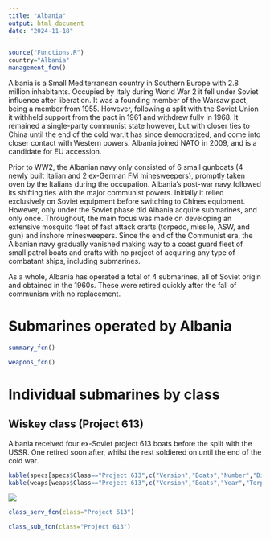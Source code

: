 ```yaml
---
title: "Albania"
output: html_document
date: "2024-11-18"
---
```


```r
source("Functions.R")
country="Albania"
management_fcn()
```

Albania is a Small Mediterranean country in Southern Europe with 2.8 million inhabitants. Occupied by Italy during World War 2 it fell under Soviet influence after liberation. It was a founding member of the Warsaw pact, being a member from 1955. However, following a split with the Soviet Union it withheld support from the pact in 1961 and withdrew fully in 1968. It remained a single-party communist state however, but with closer ties to China until the end of the cold war.It has since democratized, and come into closer contact with Western powers. Albania joined NATO in 2009, and is a candidate for EU accession.

Prior to WW2, the Albanian navy only consisted of 6 small gunboats (4 newly built Italian and 2 ex-German FM minesweepers), promptly taken oven by the Italians during the occupation. Albania's post-war navy followed its shifting ties with the major communist powers. Initially it relied exclusively on Soviet equipment before switching to Chines equipment. However, only under the Soviet phase did Albania acquire submarines, and only once. Throughout, the main focus was made on developing an extensive mosquito fleet of fast attack crafts (torpedo, missile, ASW, and gun) and inshore minesweepers. Since the end of the Communist era, the Albanian navy gradually vanished making way to a coast guard fleet of small patrol boats and crafts with no project of acquiring any type of combatant ships, including submarines.

As a whole, Albania has operated a total of 4 submarines, all of Soviet origin and obtained in the 1960s. These were retired quickly after the fall of communism with no replacement.

# Submarines operated by Albania

```r
summary_fcn()
```

```r
weapons_fcn()
```

# Individual submarines by class

## Wiskey class (Project 613)

Albania received four ex-Soviet project 613 boats before the split with the USSR. One retired soon after, whilst the rest soldiered on until the end of the cold war.

```r
kable(specs[specs$Class=="Project 613",c("Version","Boats","Number","Displacement","Propulsion","Power","Fuel","Speed","Range","Depth")])
kable(weaps[weaps$Class=="Project 613",c("Version","Boats","Year","Torpedo_text")])
```

![](https://www.shipbucket.com/files/real/AL/Project%20613%20(Whiskey)/none/9156_514_20230119202246.png)

```r
class_serv_fcn(class="Project 613")
```

```r
class_sub_fcn(class="Project 613")
```

